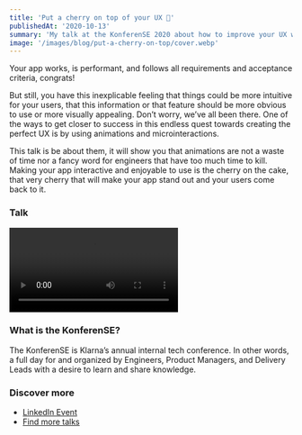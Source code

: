 ```yaml
---
title: 'Put a cherry on top of your UX 🍒'
publishedAt: '2020-10-13'
summary: 'My talk at the KonferenSE 2020 about how to improve your UX with animations and transitions.'
image: '/images/blog/put-a-cherry-on-top/cover.webp'
---
```


Your app works, is performant, and follows all requirements and acceptance criteria, congrats!

But still, you have this inexplicable feeling that things could be more intuitive for your users, that this information or that feature should be more obvious to use or more visually appealing. Don’t worry, we’ve all been there.
One of the ways to get closer to success in this endless quest towards creating the perfect UX is by using animations and microinteractions.

This talk is be about them, it will show you that animations are not a waste of time nor a fancy word for engineers that have too much time to kill.
Making your app interactive and enjoyable to use is the cherry on the cake, that very cherry that will make your app stand out and your users come back to it.

### Talk

<Video
  title="Put a cherry on top of your UX 🍒"
  src="https://www.youtube.com/embed/64h3TKCx0jY"
/>

### What is the KonferenSE?

The KonferenSE is Klarna’s annual internal tech conference. In other words, a full day for and organized by Engineers, Product Managers, and Delivery Leads with a desire to learn and share knowledge.

### Discover more

- [LinkedIn Event](https://www.linkedin.com/events/thekonferense2020/)
- [Find more talks](https://www.youtube.com/channel/UCMkNbnK12uda0nC1Zab8dpg)
